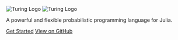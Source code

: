 ```{=html}
<div class="hero-section">
  <div class="hero-content text-center">
    <img src="./assets/logo/turing-logo-light.svg" alt="Turing Logo" class="hero-logo hero-logo-light">
    <img src="./assets/logo/turing-logo-dark.svg" alt="Turing Logo" class="hero-logo hero-logo-dark">
    <p class="hero-subtitle">A powerful and flexible probabilistic programming language for Julia.</p>
    <div class="hero-cta-buttons">
      <a href="https://turinglang.org/docs/getting-started/" class="button btn-lg button--fill">Get Started</a>
      <a href="https://github.com/TuringLang/Turing.jl" class="button btn-lg">View on GitHub</a>
    </div>
  </div>
</div>
```